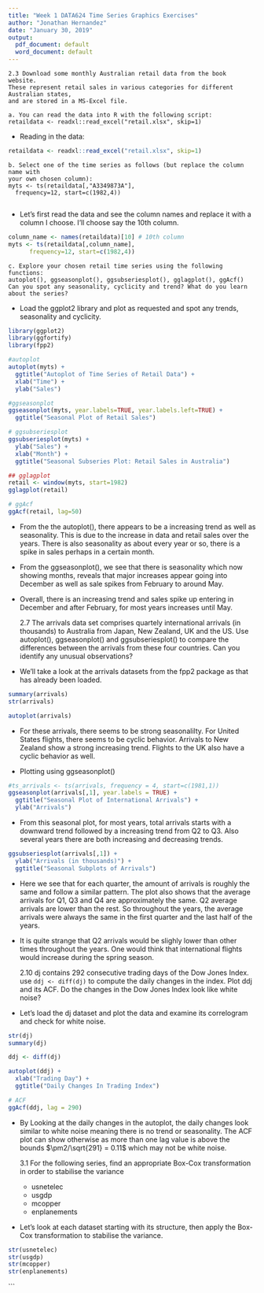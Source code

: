 ```yaml
---
title: "Week 1 DATA624 Time Series Graphics Exercises"
author: "Jonathan Hernandez"
date: "January 30, 2019"
output:
  pdf_document: default
  word_document: default
---
```


    2.3 Download some monthly Australian retail data from the book website. 
    These represent retail sales in various categories for different Australian states, 
    and are stored in a MS-Excel file.

    a. You can read the data into R with the following script:
    retaildata <- readxl::read_excel("retail.xlsx", skip=1)

- Reading in the data:

```r
retaildata <- readxl::read_excel("retail.xlsx", skip=1)
```

    b. Select one of the time series as follows (but replace the column name with 
    your own chosen column):
    myts <- ts(retaildata[,"A3349873A"],
      frequency=12, start=c(1982,4))
      
- Let's first read the data and see the column names and replace it with a column
I choose. I'll choose say the 10th column.

```r
column_name <- names(retaildata)[10] # 10th column
myts <- ts(retaildata[,column_name],
      frequency=12, start=c(1982,4))
```

    c. Explore your chosen retail time series using the following functions:
    autoplot(), ggseasonplot(), ggsubseriesplot(), gglagplot(), ggAcf()
    Can you spot any seasonality, cyclicity and trend? What do you learn about the series?
    
- Load the ggplot2 library and plot as requested and spot any trends,
seasonality and cyclicity.

```r
library(ggplot2)
library(ggfortify)
library(fpp2)

#autoplot
autoplot(myts) + 
  ggtitle("Autoplot of Time Series of Retail Data") +
  xlab("Time") +
  ylab("Sales")

#ggseasonplot
ggseasonplot(myts, year.labels=TRUE, year.labels.left=TRUE) +
  ggtitle("Seasonal Plot of Retail Sales")

# ggsubseriesplot
ggsubseriesplot(myts) + 
  ylab("Sales") +
  xlab("Month") +
  ggtitle("Seasonal Subseries Plot: Retail Sales in Australia")

## gglagplot
retail <- window(myts, start=1982)
gglagplot(retail)

# ggAcf
ggAcf(retail, lag=50)
```

- From the the autoplot(), there appears to be a increasing trend as well as seasonality.
This is due to the increase in data and retail sales over the years. There is also
seasonality as about every year or so, there is a spike in sales perhaps in a certain
month.

- From the ggseasonplot(), we see that there is seasonality which now showing months,
reveals that major increases appear going into December as well as sale spikes from
February to around May.

- Overall, there is an increasing trend and sales spike up entering in December and
after February, for most years increases until May.


    2.7 The arrivals data set comprises quartely international arrivals (in thousands) to
    Australia from Japan, New Zealand, UK and the US. Use autoplot(), ggseasonplot() and 
    ggsubseriesplot() to compare the differences between the arrivals from these four countries.
    Can you identify any unusual observations?
    
- We'll take a look at the arrivals datasets from the fpp2 package as that has already
been loaded.

```r
summary(arrivals)
str(arrivals)
```

```r
autoplot(arrivals)
```

- For these arrivals, there seems to be strong seasonalilty. For United States flights,
there seems to be cyclic behavior. Arrivals to New Zealand show a strong increasing trend.
Flights to the UK also have a cyclic behavior as well.

- Plotting using ggseasonplot()

```r
#ts_arrivals <- ts(arrivals, frequency = 4, start=c(1981,1))
ggseasonplot(arrivals[,1], year.labels = TRUE) +
  ggtitle("Seasonal Plot of International Arrivals") +
  ylab("Arrivals")
```

- From this seasonal plot, for most years, total arrivals starts with a downward
trend followed by a increasing trend from Q2 to Q3. Also several years there are
both increasing and decreasing trends.

```r
ggsubseriesplot(arrivals[,1]) +
  ylab("Arrivals (in thousands)") +
  ggtitle("Seasonal Subplots of Arrivals")
```

- Here we see that for each quarter, the amount of arrivals is roughly the same and
follow a similar pattern. The plot also shows that the average arrivals for Q1, Q3 and Q4
are approximately the same. Q2 average arrivals are lower than the rest. So throughout the
years, the average arrivals were always the same in the first quarter and the last half of
the years.

- It is quite strange that Q2 arrivals would be slighly lower than other times throughout the years.
One would think that international flights would increase during the spring season.

    2.10 dj contains 292 consecutive trading days of the Dow Jones Index. use `ddj <- diff(dj)`
    to compute the daily changes in the index. Plot ddj and its ACF. Do the changes in the
    Dow Jones Index look like white noise?
    
- Let's load the dj dataset and plot the data and examine its correlogram and check for
white noise.

```r
str(dj)
summary(dj)
```

```r
ddj <- diff(dj)

autoplot(ddj) +
  xlab("Trading Day") +
  ggtitle("Daily Changes In Trading Index")

# ACF
ggAcf(ddj, lag = 290)
```

- By Looking at the daily changes in the autoplot, the daily changes look similar to white noise
meaning there is no trend or seasonality. The ACF plot can show otherwise as more than one lag value
is above the bounds $\pm2/\sqrt{291} = 0.11$ which may not be white noise.

    3.1 For the following series, find an appropriate Box-Cox transformation in order to stabilise
    the variance
    - usnetelec
    - usgdp
    - mcopper
    - enplanements

- Let's look at each dataset starting with its structure, then apply the Box-Cox transformation 
to stabilise the variance.

```r
str(usnetelec)
str(usgdp)
str(mcopper)
str(enplanements)
```
```




